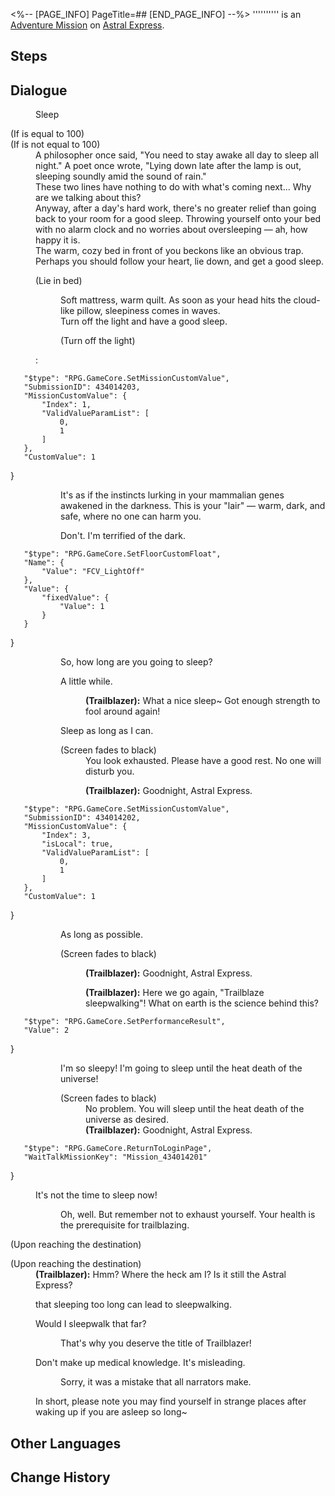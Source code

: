 <%-- [PAGE_INFO]
PageTitle=##
[END_PAGE_INFO] --%>
{{Stub|Dialogue.}}
{{Mission Infobox
|id            = 4340142
|title         = 
|image         = <!--Mission .png-->
|type          = Adventure
|event_name    = 
|chapter       = 
|requirements  = [[Adventure Mission]] ''[[Cosmic Home Décor Guide: Introduction]]'' completed
|summary       = <!--official mission summary from Fate's Atlas-->
|characters    = Trailblazer
|startLocation = [[Astral Express]] - [[Party Car]]
|world         = Astral Express
|area          = Party Car
|prev          = Cosmic Home Décor Guide: Introduction
|next          = 
|rewards       = 
}}
'''''''''' is an [[Adventure Mission]] on [[Astral Express]].

==Steps==


<!--
==Gameplay Notes==

--><!--
==Trial Character==

-->
==Dialogue==
{{Stub Dialogue}}

:{{DIcon|?}} Sleep
;(If {{F|Progress_PartyTrainGlobal}} is equal to 100)
;(If {{F|Progress_PartyTrainGlobal}} is not equal to 100)
:A philosopher once said, "You need to stay awake all day to sleep all night." A poet once wrote, "Lying down late after the lamp is out, sleeping soundly amid the sound of rain."
:These two lines have nothing to do with what's coming next... Why are we talking about this?
:Anyway, after a day's hard work, there's no greater relief than going back to your room for a good sleep. Throwing yourself onto your bed with no alarm clock and no worries about oversleeping &mdash; ah, how happy it is.
:The warm, cozy bed in front of you beckons like an obvious trap. Perhaps you should follow your heart, lie down, and get a good sleep.
:{{DIcon|Arrow}} (Lie in bed)
::Soft mattress, warm quilt. As soon as your head hits the cloud-like pillow, sleepiness comes in waves.
::Turn off the light and have a good sleep.
::{{DIcon|Arrow}} (Turn off the light)
::<pre>{
	"$type": "RPG.GameCore.SetMissionCustomValue",
	"SubmissionID": 434014203,
	"MissionCustomValue": {
		"Index": 1,
		"ValidValueParamList": [
			0,
			1
		]
	},
	"CustomValue": 1
}</pre>
:::It's as if the instincts lurking in your mammalian genes awakened in the darkness. This is your "lair" &mdash; warm, dark, and safe, where no one can harm you.
::{{DIcon|Arrow}} Don't. I'm terrified of the dark.
::<pre>{
	"$type": "RPG.GameCore.SetFloorCustomFloat",
	"Name": {
		"Value": "FCV_LightOff"
	},
	"Value": {
		"fixedValue": {
			"Value": 1
		}
	}
}</pre>
::So, how long are you going to sleep?
::{{DIcon|Arrow}} A little while.
:::'''(Trailblazer):''' What a nice sleep~ Got enough strength to fool around again!
::{{DIcon|Arrow}} Sleep as long as I can.
::;(Screen fades to black)
:::You look exhausted. Please have a good rest. No one will disturb you.
:::{{A|VO vo ambient wX v270 broadcast player 108 m.ogg}} {{A|VO vo ambient wX v270 broadcast player 108 f.ogg}} '''(Trailblazer):''' Goodnight, Astral Express.
::<pre>{
	"$type": "RPG.GameCore.SetMissionCustomValue",
	"SubmissionID": 434014202,
	"MissionCustomValue": {
		"Index": 3,
		"isLocal": true,
		"ValidValueParamList": [
			0,
			1
		]
	},
	"CustomValue": 1
}</pre>
::{{DIcon|Arrow}} As long as possible.
::;(Screen fades to black)
:::{{A|VO vo ambient wX v270 broadcast player 108 m.ogg}} {{A|VO vo ambient wX v270 broadcast player 108 f.ogg}} '''(Trailblazer):''' Goodnight, Astral Express.
:::'''(Trailblazer):''' Here we go again, "Trailblaze sleepwalking"! What on earth is the science behind this?
::<pre>{
	"$type": "RPG.GameCore.SetPerformanceResult",
	"Value": 2
}</pre>
::{{DIcon|Arrow}} I'm so sleepy! I'm going to sleep until the heat death of the universe!
::;(Screen fades to black)
:::No problem. You will sleep until the heat death of the universe as desired.
:::'''(Trailblazer):''' Goodnight, Astral Express.
::<pre>{
	"$type": "RPG.GameCore.ReturnToLoginPage",
	"WaitTalkMissionKey": "Mission_434014201"
}</pre>
:{{DIcon|Exit}} It's not the time to sleep now!
::Oh, well. But remember not to exhaust yourself. Your health is the prerequisite for trailblazing.
;(Upon reaching the destination)

;(Upon reaching the destination)
:'''(Trailblazer):''' Hmm? Where the heck am I? Is it still the Astral Express?
:{{Rubi| Medical study shows |Note: There is no such study.}} that sleeping too long can lead to sleepwalking.
:{{DIcon|Arrow}} Would I sleepwalk that far?
::That's why you deserve the title of Trailblazer!
:{{DIcon|Arrow}} Don't make up medical knowledge. It's misleading.
::Sorry, it was a mistake that all narrators make.
:In short, please note you may find yourself in strange places after waking up if you are asleep so long~
{{Dialogue End}}

==Other Languages==
{{Other Languages
|en   = 
|zhs  = 
|zht  = 
|ja   = 
|ko   = 
|es   = 
|fr   = 
|ru   = 
|th   = 
|vi   = 
|de   = 
|id   = 
|pt   = 
}}

==Change History==
{{Change History|2.7}}
